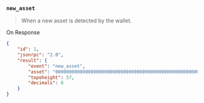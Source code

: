 ### `new_asset`

> When a new asset is detected by the wallet.

On Response

```json
{
	"id": 1,
	"jsonrpc": "2.0",
	"result": {
		"event": "new_asset",
		"asset": "0000000000000000000000000000000000000000000000000000000000000000",
		"topoheight": 57,
		"decimals": 8
	}
}
```